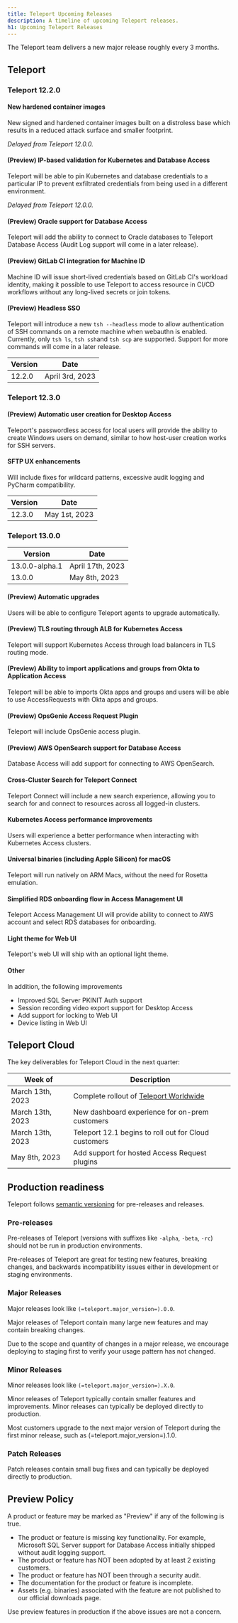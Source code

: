 ```yaml
---
title: Teleport Upcoming Releases
description: A timeline of upcoming Teleport releases.
h1: Upcoming Teleport Releases
---
```


The Teleport team delivers a new major release roughly every 3 months.

## Teleport

### Teleport 12.2.0

#### New hardened container images

New signed and hardened container images built on a distroless base which
results in a reduced attack surface and smaller footprint.

*Delayed from Teleport 12.0.0.*

#### (Preview) IP-based validation for Kubernetes and Database Access

Teleport will be able to pin Kubernetes and database credentials to a
particular IP to prevent exfiltrated credentials from being used in a different
environment.

*Delayed from Teleport 12.0.0.*

#### (Preview) Oracle support for Database Access

Teleport will add the ability to connect to Oracle databases to Teleport
Database Access (Audit Log support will come in a later release).

#### (Preview) GitLab CI integration for Machine ID

Machine ID will issue short-lived credentials based on GitLab CI's workload
identity, making it possible to use Teleport to access resource in CI/CD
workflows without any long-lived secrets or join tokens.

#### (Preview) Headless SSO

Teleport will introduce a new `tsh --headless` mode to allow authentication
of SSH commands on a remote machine when webauthn is enabled.
Currently, only `tsh ls`, `tsh ssh`and `tsh scp` are supported.
Support for more commands will come in a later release.

| Version | Date            |
|---------|-----------------|
| 12.2.0  | April 3rd, 2023 |

### Teleport 12.3.0

#### (Preview) Automatic user creation for Desktop Access

Teleport's passwordless access for local users will provide the ability to create
Windows users on demand, similar to how host-user creation works for SSH servers.

#### SFTP UX enhancements

Will include fixes for wildcard patterns, excessive audit logging and PyCharm
compatibility.

| Version | Date            |
|---------|-----------------|
| 12.3.0  | May 1st, 2023   |

### Teleport 13.0.0

| Version        | Date             |
|----------------|------------------|
| 13.0.0-alpha.1 | April 17th, 2023 |
| 13.0.0         | May 8th, 2023    |

#### (Preview) Automatic upgrades

Users will be able to configure Teleport agents to upgrade automatically.

#### (Preview) TLS routing through ALB for Kubernetes Access

Teleport will support Kubernetes Access through load balancers in TLS routing mode.

#### (Preview) Ability to import applications and groups from Okta to Application Access

Teleport will be able to imports Okta apps and groups and users will be able to use
AccessRequests with Okta apps and groups.

#### (Preview) OpsGenie Access Request Plugin

Teleport will include OpsGenie access plugin.

#### (Preview) AWS OpenSearch support for Database Access

Database Access will add support for connecting to AWS OpenSearch.

#### Cross-Cluster Search for Teleport Connect

Teleport Connect will include a new search experience, allowing you to search for and connect to resources
across all logged-in clusters.

#### Kubernetes Access performance improvements

Users will experience a better performance when interacting with Kubernetes Access clusters.

#### Universal binaries (including Apple Silicon) for macOS

Teleport will run natively on ARM Macs, without the need for Rosetta emulation.

#### Simplified RDS onboarding flow in Access Management UI

Teleport Access Management UI will provide ability to connect to AWS account and select RDS databases
for onboarding.

#### Light theme for Web UI

Teleport's web UI will ship with an optional light theme.

#### Other

In addition, the following improvements

- Improved SQL Server PKINIT Auth support
- Session recording video export support for Desktop Access
- Add support for locking to Web UI
- Device listing in Web UI

## Teleport Cloud

The key deliverables for Teleport Cloud in the next quarter:

| Week of          | Description                                                                                 |
|------------------|---------------------------------------------------------------------------------------------|
| March 13th, 2023 | Complete rollout of [Teleport Worldwide](https://goteleport.com/blog/access-proxy-latency/) |
| March 13th, 2023 | New dashboard experience for on-prem customers                                              |
| March 13th, 2023 | Teleport 12.1 begins to roll out for Cloud customers                                        |
| May 8th, 2023    | Add support for hosted Access Request plugins                                               |

## Production readiness

Teleport follows [semantic versioning](https://semver.org) for pre-releases and
releases.

### Pre-releases

Pre-releases of Teleport (versions with suffixes like `-alpha`, `-beta`, `-rc`)
should not be run in production environments.

Pre-releases of Teleport are great for testing new features, breaking changes,
and backwards incompatibility issues either in development or staging
environments.

### Major Releases

Major releases look like `(=teleport.major_version=).0.0`.

Major releases of Teleport contain many large new features and may contain
breaking changes.

Due to the scope and quantity of changes in a major release, we encourage
deploying to staging first to verify your usage pattern has not changed.

### Minor Releases

Minor releases look like `(=teleport.major_version=).X.0`.

Minor releases of Teleport typically contain smaller features and improvements.
Minor releases can typically be deployed directly to production.

Most customers upgrade to the next major version of Teleport during the first
minor release, such as (=teleport.major_version=).1.0.

### Patch Releases

Patch releases contain small bug fixes and can typically be deployed directly
to production.

## Preview Policy

A product or feature may be marked as "Preview" if any of the following is
true.

- The product or feature is missing key functionality. For example, Microsoft
  SQL Server support for Database Access initially shipped without audit
  logging support.
- The product or feature has NOT been adopted by at least 2 existing customers.
- The product or feature has NOT been through a security audit.
- The documentation for the product or feature is incomplete.
- Assets (e.g. binaries) associated with the feature are not published to our
  official downloads page.

Use preview features in production if the above issues are not a concern.
